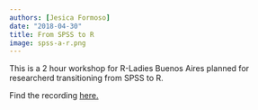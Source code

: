 ```yaml
---
authors: [Jesica Formoso]
date: "2018-04-30"
title: From SPSS to R
image: spss-a-r.png
---
```


This is a 2 hour workshop for R-Ladies Buenos Aires planned for researcherd transitioning from SPSS to R. 

Find the recording [here.](https://www.youtube.com/live/h_GW-uz-OoU?si=TIcFUvoxiu-v6kFF)

